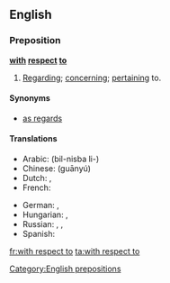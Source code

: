 ==English==

===Preposition===
'''[[with]] [[respect]] [[to]]'''

# [[regarding|Regarding]]; [[concerning]]; [[pertaining]] to.

====Synonyms====
* [[as regards]]

====Translations====
{{trans-top}}
* Arabic: {{t|ar|بالنسبة ل}} (bil-nisba li-)
* Chinese: {{t|cmn|关于|sc=Hani}} (guānyú)
* Dutch: {{t-|nl|ten opzichte van}}, {{t-|nl|met betrekking tot}}
* French: {{t|fr|quant à}}
{{trans-mid}}
* German: {{t|de|in Bezug auf}}, {{t+|de|bezüglich}}
* Hungarian: {{t+|hu|szerint}},  {{t|hu|megfelelően}}
* Russian: {{t|ru|что касается}}, {{t+|ru|относительно}}, {{t|ru|касательно}}
* Spanish: {{t|fr|en cuanto a}}
{{trans-bottom}}

[[Category:English prepositions]]

[[fr:with respect to]]
[[ta:with respect to]]